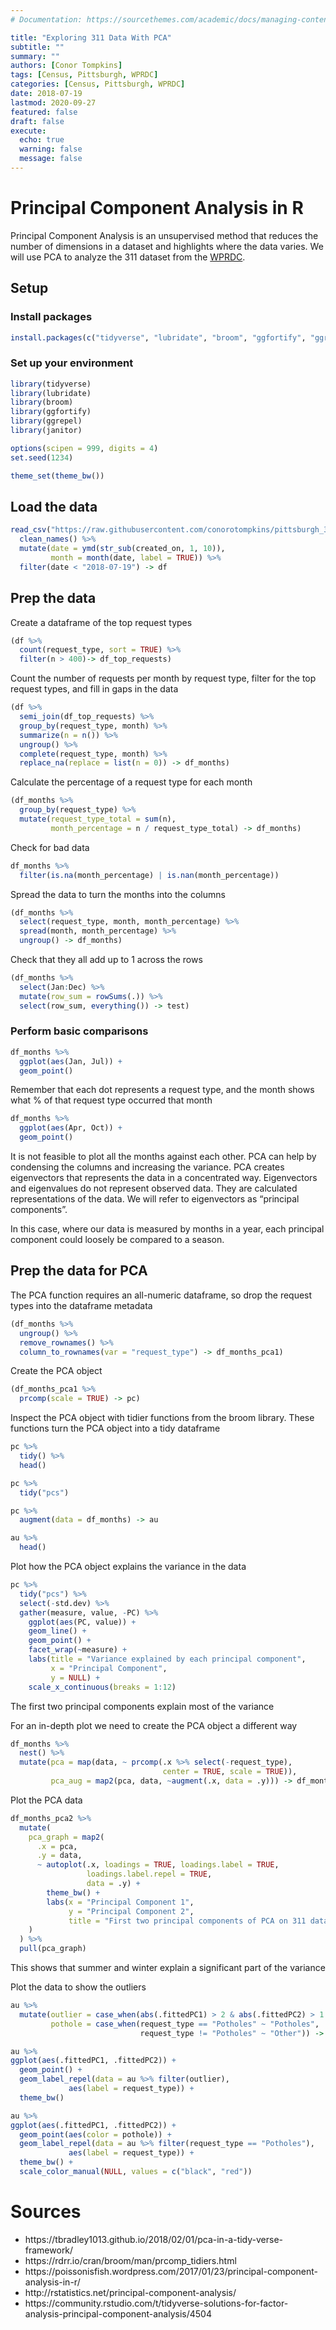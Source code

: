 ```yaml
---
# Documentation: https://sourcethemes.com/academic/docs/managing-content/

title: "Exploring 311 Data With PCA"
subtitle: ""
summary: ""
authors: [Conor Tompkins]
tags: [Census, Pittsburgh, WPRDC]
categories: [Census, Pittsburgh, WPRDC]
date: 2018-07-19
lastmod: 2020-09-27
featured: false
draft: false
execute: 
  echo: true
  warning: false
  message: false
---
```

# Principal Component Analysis in R
Principal Component Analysis is an unsupervised method that reduces the number of dimensions in a dataset and highlights where the data varies. We will use PCA to analyze the 311 dataset from the [WPRDC](https://data.wprdc.org/dataset/311-data).

## Setup

### Install packages
```r
install.packages(c("tidyverse", "lubridate", "broom", "ggfortify", "ggrepel", "janitor"))
```

### Set up your environment
```r
library(tidyverse)
library(lubridate)
library(broom)
library(ggfortify)
library(ggrepel)
library(janitor)

options(scipen = 999, digits = 4)
set.seed(1234)

theme_set(theme_bw())
```

## Load the data
```r
read_csv("https://raw.githubusercontent.com/conorotompkins/pittsburgh_311/master/data/pittsburgh_311.csv", progress = FALSE) %>% 
  clean_names() %>% 
  mutate(date = ymd(str_sub(created_on, 1, 10)),
         month = month(date, label = TRUE)) %>% 
  filter(date < "2018-07-19") -> df
```

## Prep the data
Create a dataframe of the top request types
```r
(df %>% 
  count(request_type, sort = TRUE) %>% 
  filter(n > 400)-> df_top_requests)
```

Count the number of requests per month by request type, filter for the top request types, and fill in gaps in the data
```r
(df %>%
  semi_join(df_top_requests) %>% 
  group_by(request_type, month) %>% 
  summarize(n = n()) %>% 
  ungroup() %>%
  complete(request_type, month) %>% 
  replace_na(replace = list(n = 0)) -> df_months)
```

Calculate the percentage of a request type for each month
```r
(df_months %>% 
  group_by(request_type) %>% 
  mutate(request_type_total = sum(n),
         month_percentage = n / request_type_total) -> df_months)
```

Check for bad data
```r
df_months %>% 
  filter(is.na(month_percentage) | is.nan(month_percentage))
```

Spread the data to turn the months into the columns
```r
(df_months %>% 
  select(request_type, month, month_percentage) %>% 
  spread(month, month_percentage) %>% 
  ungroup() -> df_months)
```

Check that they all add up to 1 across the rows
```r
(df_months %>% 
  select(Jan:Dec) %>% 
  mutate(row_sum = rowSums(.)) %>% 
  select(row_sum, everything()) -> test)
```

### Perform basic comparisons
```r
df_months %>% 
  ggplot(aes(Jan, Jul)) +
  geom_point()
```

Remember that each dot represents a request type, and the month shows what % of that request type occurred that month
```r
df_months %>% 
  ggplot(aes(Apr, Oct)) +
  geom_point()
```

It is not feasible to plot all the months against each other. PCA can help by condensing the columns and increasing the variance. PCA creates eigenvectors that represents the data in a concentrated way. Eigenvectors and eigenvalues do not represent observed data. They are calculated representations of the data. We will refer to eigenvectors as "principal components".

In this case, where our data is measured by months in a year, each principal component could loosely be compared to a season.  

## Prep the data for PCA
The PCA function requires an all-numeric dataframe, so drop the request types into the dataframe metadata
```r
(df_months %>% 
  ungroup() %>% 
  remove_rownames() %>% 
  column_to_rownames(var = "request_type") -> df_months_pca1)
```

Create the PCA object
```r
(df_months_pca1 %>% 
  prcomp(scale = TRUE) -> pc)
```

Inspect the PCA object with tidier functions from the broom library. These functions turn the PCA object into a tidy dataframe
```r
pc %>% 
  tidy() %>% 
  head()
```

```r
pc %>% 
  tidy("pcs")
```

```r
pc %>% 
  augment(data = df_months) -> au

au %>% 
  head()
```

Plot how the PCA object explains the variance in the data
```r
pc %>% 
  tidy("pcs") %>%
  select(-std.dev) %>% 
  gather(measure, value, -PC) %>% 
    ggplot(aes(PC, value)) +
    geom_line() +
    geom_point() +
    facet_wrap(~measure) +
    labs(title = "Variance explained by each principal component",
         x = "Principal Component",
         y = NULL) +
    scale_x_continuous(breaks = 1:12)
```

The first two principal components explain most of the variance

For an in-depth plot we need to create the PCA object a different way
```r
df_months %>% 
  nest() %>% 
  mutate(pca = map(data, ~ prcomp(.x %>% select(-request_type), 
                                  center = TRUE, scale = TRUE)),
         pca_aug = map2(pca, data, ~augment(.x, data = .y))) -> df_months_pca2
```

Plot the PCA data
```r
df_months_pca2 %>%
  mutate(
    pca_graph = map2(
      .x = pca,
      .y = data,
      ~ autoplot(.x, loadings = TRUE, loadings.label = TRUE,
                 loadings.label.repel = TRUE,
                 data = .y) +
        theme_bw() +
        labs(x = "Principal Component 1",
             y = "Principal Component 2",
             title = "First two principal components of PCA on 311 dataset")
    )
  ) %>%
  pull(pca_graph)
```

This shows that summer and winter explain a significant part of the variance

Plot the data to show the outliers
```r
au %>% 
  mutate(outlier = case_when(abs(.fittedPC1) > 2 & abs(.fittedPC2) > 1.5 ~ TRUE),
         pothole = case_when(request_type == "Potholes" ~ "Potholes",
                             request_type != "Potholes" ~ "Other")) -> au

au %>% 
ggplot(aes(.fittedPC1, .fittedPC2)) +
  geom_point() +
  geom_label_repel(data = au %>% filter(outlier),
             aes(label = request_type)) +
  theme_bw()
```

```r
au %>% 
ggplot(aes(.fittedPC1, .fittedPC2)) +
  geom_point(aes(color = pothole)) +
  geom_label_repel(data = au %>% filter(request_type == "Potholes"),
             aes(label = request_type)) +
  theme_bw() +
  scale_color_manual(NULL, values = c("black", "red"))
```

# Sources
* https://tbradley1013.github.io/2018/02/01/pca-in-a-tidy-verse-framework/
* https://rdrr.io/cran/broom/man/prcomp_tidiers.html
* https://poissonisfish.wordpress.com/2017/01/23/principal-component-analysis-in-r/
* http://rstatistics.net/principal-component-analysis/
* https://community.rstudio.com/t/tidyverse-solutions-for-factor-analysis-principal-component-analysis/4504